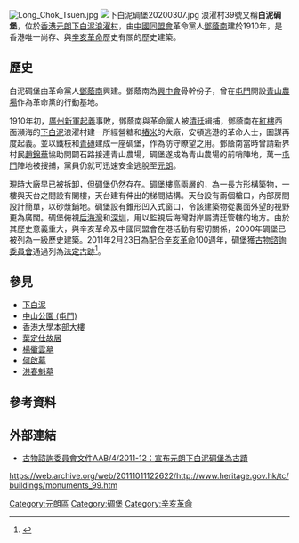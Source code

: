 [[File:Long_Chok_Tsuen.jpg|thumb]]
[[File:下白泥碉堡20200307.jpg|thumb]]
浪濯村39號又稱'''白泥碉堡'''，位於[[香港|香港]][[元朗|元朗]][[白泥_(元朗)|下白泥]][[浪濯村|浪濯村]]，由[[中國同盟會|中國同盟會]]革命黨人[[鄧蔭南|鄧蔭南]]建於1910年，是香港唯一尚存、與[[辛亥革命|辛亥革命]]歷史有關的歷史建築。

==歷史==
白泥碉堡由革命黨人[[鄧蔭南|鄧蔭南]]興建。鄧蔭南為[[興中會|興中會]]骨幹份子，曾在[[屯門|屯門]]開設[[中山公園_(屯門)|青山農場]]作為革命黨的行動基地。

1910年初，[[廣州新軍起義|廣州新軍起義]]事敗，鄧蔭南與革命黨人被[[清廷|清廷]]緝捕，鄧蔭南在[[新生農場紅樓|紅樓]]西面瀕海的[[下白泥|下白泥]]浪濯村建一所經營糖和[[樁米|樁米]]的大廠，安頓逃港的革命人士，圖謀再度起義。並以鐵枝和[[青磚|青磚]]建成一座碉堡，作為防守瞭望之用。鄧蔭南當時曾請新界村民[[趙錦華|趙錦華]]協助開闢石路接連青山農場，碉堡遂成為青山農場的前哨陣地，萬一[[屯門|屯門]]陣地被搜捕，黨員仍就可迅速安全逃脫至[[元朗|元朗]]。

現時大廠早已被拆卸，但[[碉堡|碉堡]]仍然存在。碉堡樓高兩層的，為一長方形構築物，一樓與天台之間設有閣樓，天台建有伸出的梯間結構。天台設有兩個槍口，內部房間設計簡單，以砂漿鋪地。碉堡設有錐形凹入式窗口，令該建築物從裏面外望的視野更為廣闊。碉堡俯視[[后海灣|后海灣]]和[[深圳|深圳]]，用以監視后海灣對岸屬清廷管轄的地方。由於其歷史意義重大，與辛亥革命及中國同盟會在港活動有密切關係，2000年碉堡已被列為一級歷史建築。2011年2月23日為配合[[辛亥革命|辛亥革命]]100週年，碉堡獲[[古物諮詢委員會|古物諮詢委員會]]通過列為[[香港法定古蹟列表|法定古跡]]<ref>{{cite news |language=zh-hk |url=http://www.takungpao.com/hm/top/2011-02-23/574743.html |title=下白泥碉堡列法定古跡 |publisher=[[大公報|''takungpao.com'']] |date=2011-02-23 |accessdate=2011-06-23 |deadurl=yes |archiveurl=https://web.archive.org/web/20110302150903/http://www.takungpao.com/hm/top/2011-02-23/574743.html |archivedate=2011-03-02 }}</ref>。

==參見==
* [[白泥_(元朗)|下白泥]]
* [[中山公園_(屯門)|中山公園 (屯門)]]
* [[香港大學|香港大學]][[香港大學本部大樓|本部大樓]]
* [[葉定仕故居|葉定仕故居]]
* [[楊衢雲|楊衢雲墓]]
* [[何啟|何啟墓]]
* [[洪春魁|洪春魁墓]]

==參考資料==
{{reflist}}

==外部連結==
* [http://www.amo.gov.hk/form/152meeting/AAB152-4-Main-chi.pdf 古物諮詢委員會文件AAB/4/2011-12：宣布元朗下白泥碉堡為古蹟]{{dead link|date=2017年11月 |bot=InternetArchiveBot |fix-attempted=yes }}
https://web.archive.org/web/20111011122622/http://www.heritage.gov.hk/tc/buildings/monuments_99.htm
{{模板:香港法定古蹟}}

[[Category:元朗區|Category:元朗區]]
[[Category:碉堡|Category:碉堡]]
[[Category:辛亥革命|Category:辛亥革命]]